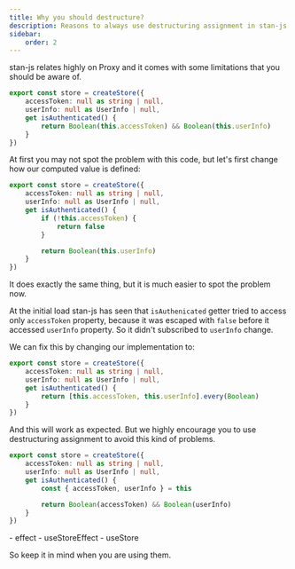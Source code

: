 ```yaml
---
title: Why you should destructure?
description: Reasons to always use destructuring assignment in stan-js
sidebar:
    order: 2
---
```



stan-js relates highly on Proxy and it comes with some limitations that you should be aware of.

```ts
export const store = createStore({
    accessToken: null as string | null,
    userInfo: null as UserInfo | null,
    get isAuthenticated() {
        return Boolean(this.accessToken) && Boolean(this.userInfo)
    }
})
```

At first you may not spot the problem with this code, but let's first change how our computed value is defined:

```ts
export const store = createStore({
    accessToken: null as string | null,
    userInfo: null as UserInfo | null,
    get isAuthenticated() {
        if (!this.accessToken) {
            return false
        }

        return Boolean(this.userInfo)
    }
})
```

It does exactly the same thing, but it is much easier to spot the problem now.

At the initial load stan-js has seen that `isAuthenicated` getter tried to access only `accessToken` property, because it was escaped with `false` before it accessed `userInfo` property. So it didn't subscribed to `userInfo` change.

We can fix this by changing our implementation to:

```ts
export const store = createStore({
    accessToken: null as string | null,
    userInfo: null as UserInfo | null,
    get isAuthenticated() {
        return [this.accessToken, this.userInfo].every(Boolean)
    }
})
```

And this will work as expected. But we highly encourage you to use destructuring assignment to avoid this kind of problems.

```ts
export const store = createStore({
    accessToken: null as string | null,
    userInfo: null as UserInfo | null,
    get isAuthenticated() {
        const { accessToken, userInfo } = this

        return Boolean(accessToken) && Boolean(userInfo)
    }
})
```

<Aside type="caution" title="This logic applies to most of our methods such as:">
- effect
- useStoreEffect
- useStore

So keep it in mind when you are using them.
</Aside>
